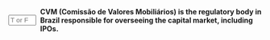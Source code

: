 ::: {.question-block}

<form onsubmit="event.preventDefault(); checkAnswerBox('q44','T')" style="display: flex; align-items: center; gap: 8px;">
<input type="text" id="q44" name="q44" maxlength="1" placeholder="T or F"
         style="width: 55px;" data-correct-answer="T" /> <label for="q44"><strong>CVM (Comissão de Valores Mobiliários) is the regulatory body in Brazil responsible for overseeing the capital market, including IPOs.</strong></label>
</form>

<div id="feedback-q44" class="feedback" data-status="" style="display:none;">
The sentence is TRUE. The CVM plays a role similar to the SEC in the United States, regulating the issuance and trading of securities to protect investors.
</div>
:::
